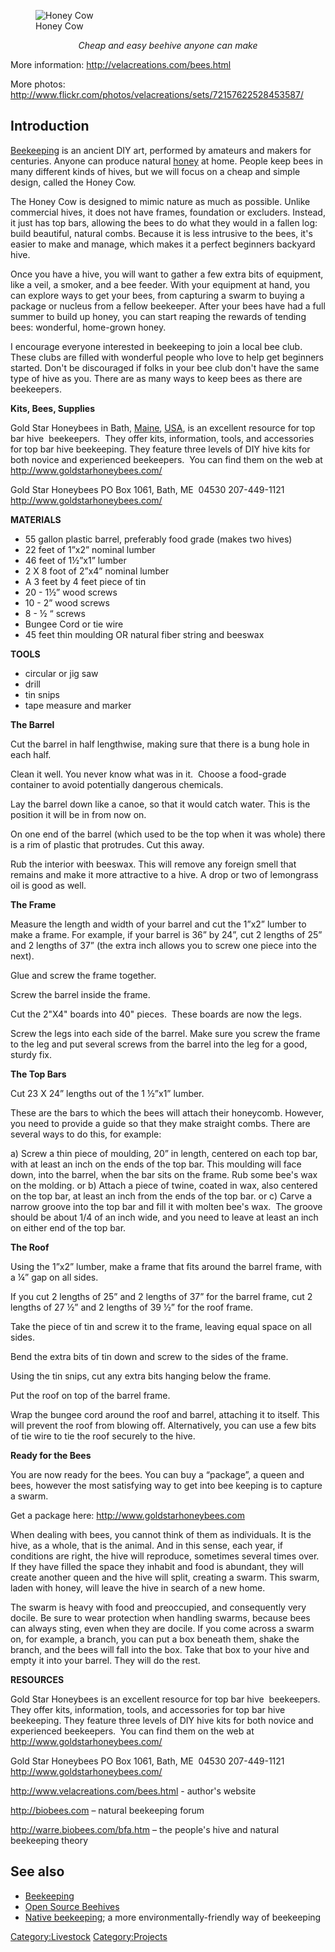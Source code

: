 <!-- Comments that appear only in the edit view are formatted like this. -->
<!-- These comments are offered as an aid as you get started. Remove as you wish. -->
<!-- next line is the code for inserting an image; delete if you don't have an image yet -->
[[File:Honeycow.jpg|thumb|right|Honey Cow]]

<center>''Cheap and easy beehive anyone can make''</center>

More information: http://velacreations.com/bees.html

More photos: http://www.flickr.com/photos/velacreations/sets/72157622528453587/

== Introduction ==
[[Beekeeping]] is an ancient DIY art, performed by amateurs and makers for centuries. Anyone can produce natural [[honey]] at home. People keep bees in many different kinds of hives, but we will focus on a cheap and simple design, called the Honey Cow.

The Honey Cow is designed to mimic nature as much as possible. Unlike commercial hives, it does not have frames, foundation or excluders. Instead, it just has top bars, allowing the bees to do what they would in a fallen log: build beautiful, natural combs. Because it is less intrusive to the bees, it's easier to make and manage, which makes it a perfect beginners backyard hive.

Once you have a hive, you will want to gather a few extra bits of equipment, like a veil, a smoker, and a bee feeder. With your equipment at hand, you can explore ways to get your bees, from capturing a swarm to buying a package or nucleus from a fellow beekeeper. After your bees have had a full summer to build up honey, you can start reaping the rewards of tending bees: wonderful, home-grown honey.

I encourage everyone interested in beekeeping to join a local bee club. These clubs are filled with wonderful people who love to help get beginners started. Don't be discouraged if folks in your bee club don't have the same type of hive as you. There are as many ways to keep bees as there are beekeepers.

'''Kits, Bees, Supplies'''

Gold Star Honeybees in Bath, [[Maine]], [[USA]], is an excellent resource for top bar hive&nbsp; beekeepers.&nbsp; They offer kits, information, tools, and accessories for top bar hive beekeeping. They feature three levels of DIY hive kits for both novice and experienced beekeepers.&nbsp; You can find them on the web at http://www.goldstarhoneybees.com/


Gold Star Honeybees
PO Box 1061, Bath, ME&nbsp; 04530 
207-449-1121
http://www.goldstarhoneybees.com/


'''MATERIALS'''
* 55 gallon plastic barrel, preferably food grade (makes two hives)
* 22 feet of 1”x2” nominal lumber
* 46 feet of 1½”x1” lumber 
* 2 X 8 foot of 2”x4” nominal lumber
* A 3 feet by 4 feet piece of tin 
* 20 - 1½” wood screws 
* 10 - 2” wood screws
* 8 - ½ “ screws
* Bungee Cord or tie wire
* 45 feet thin moulding OR natural fiber string and beeswax

'''TOOLS'''
* circular or jig saw
* drill
* tin snips
* tape measure and marker


'''The Barrel'''

Cut the barrel in half lengthwise, making sure that there is a bung hole in each half.

Clean it well. You never know what was in it.&nbsp; Choose a food-grade container to avoid potentially dangerous chemicals.

Lay the barrel down like a canoe, so that it would catch water. This is the position it will be in from now on.

On one end of the barrel (which used to be the top when it was whole) there is a rim of plastic that protrudes. Cut this away.

Rub the interior with beeswax. This will remove any foreign smell that remains and make it more attractive to a hive. A drop or two of lemongrass oil is good as well.


'''The Frame'''

Measure the length and width of your barrel and cut the 1”x2” lumber to make a frame. For example, if your barrel is 36” by 24”, cut 2 lengths of 25” and 2 lengths of 37” (the extra inch allows you to screw one piece into the next).

Glue and screw the frame together.

Screw the barrel inside the frame.

Cut the 2"X4" boards into 40" pieces.&nbsp; These boards are now the legs.

Screw the legs into each side of the barrel. Make sure you screw the frame to the leg and put several screws from the barrel into the leg for a good, sturdy fix.


'''The Top Bars'''

Cut 23 X 24” lengths out of the 1 ½”x1” lumber.

These are the bars to which the bees will attach their honeycomb. However, you need to provide a guide so that they make straight combs. There are several ways to do this, for example:

a) Screw a thin piece of moulding, 20” in length, centered on each top bar, with at least an inch on the ends of the top bar. This moulding will face down, into the barrel, when the bar sits on the frame. Rub some bee's wax on the molding.
or
b) Attach a piece of twine, coated in wax, also centered on the top bar, at least an inch from the ends of the top bar.
or
c) Carve a narrow groove into the top bar and fill it with molten bee's wax.&nbsp; The groove should be about 1/4 of an inch wide, and you need to leave at least an inch on either end of the top bar.


'''The Roof'''

Using the 1”x2” lumber, make a frame that fits around the barrel frame, with a ¼” gap on all sides.

If you cut 2 lengths of 25” and 2 lengths of 37” for the barrel frame, cut 2 lengths of 27 ½” and 2 lengths of 39 ½” for the roof frame.

Take the piece of tin and screw it to the frame, leaving equal space on all sides. &nbsp;

Bend the extra bits of tin down and screw to the sides of the frame.

Using the tin snips, cut any extra bits hanging below the frame.

Put the roof on top of the barrel frame.

Wrap the bungee cord around the roof and barrel, attaching it to itself. This will prevent the roof from blowing off. Alternatively, you can use a few bits of tie wire to tie the roof securely to the hive.


'''Ready for the Bees'''

You are now ready for the bees. You can buy a “package”, a queen and bees, however the most satisfying way to get into bee keeping is to capture a swarm.

Get a package here: http://www.goldstarhoneybees.com

When dealing with bees, you cannot think of them as individuals. It is the hive, as a whole, that is the animal. And in this sense, each year, if conditions are right, the hive will reproduce, sometimes several times over. If they have filled the space they inhabit and food is abundant, they will create another queen and the hive will split, creating a swarm. This swarm, laden with honey, will leave the hive in search of a new home.

The swarm is heavy with food and preoccupied, and consequently very docile. Be sure to wear protection when handling swarms, because bees can always sting, even when they are docile. If you come across a swarm on, for example, a branch, you can put a box beneath them, shake the branch, and the bees will fall into the box. Take that box to your hive and empty it into your barrel. They will do the rest.


'''RESOURCES'''

Gold Star Honeybees is an excellent resource for top bar hive&nbsp; beekeepers.&nbsp; They offer kits, information, tools, and accessories for top bar hive beekeeping. They feature three levels of DIY hive kits for both novice and experienced beekeepers.&nbsp; You can find them on the web at http://www.goldstarhoneybees.com/

Gold Star Honeybees
PO Box 1061, Bath, ME&nbsp; 04530 
207-449-1121
http://www.goldstarhoneybees.com/

http://www.velacreations.com/bees.html - author's website

http://biobees.com – natural beekeeping forum

http://warre.biobees.com/bfa.htm – the people's hive and natural beekeeping theory
&nbsp;



==See also==
* [[Beekeeping]]
* [[Open Source Beehives]]
* [[Native beekeeping]]; a more environmentally-friendly way of beekeeping
[[Category:Livestock]]
 


[[Category:Projects]]